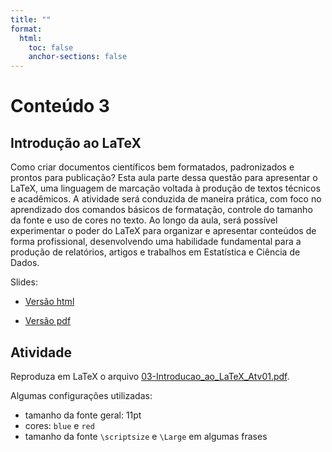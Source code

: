 ```yaml
---
title: ""
format:
  html:
    toc: false
    anchor-sections: false
---
```


# Conteúdo 3

## Introdução ao LaTeX

Como criar documentos científicos bem formatados, padronizados e prontos para publicação? Esta aula parte dessa questão para apresentar o LaTeX, uma linguagem de marcação voltada à produção de textos técnicos e acadêmicos. A atividade será conduzida de maneira prática, com foco no aprendizado dos comandos básicos de formatação, controle do tamanho da fonte e uso de cores no texto. Ao longo da aula, será possível experimentar o poder do LaTeX para organizar e apresentar conteúdos de forma profissional, desenvolvendo uma habilidade fundamental para a produção de relatórios, artigos e trabalhos em Estatística e Ciência de Dados.

Slides:

- [Versão html](/slides/03-Introducao_ao_LaTeX/03-Introducao_ao_LaTeX.html){target="_blank"}

- [Versão pdf](/PDF_slides/03-Introducao_ao_LaTeX.pdf){target="_blank"}


## Atividade

Reproduza em LaTeX o arquivo [03-Introducao_ao_LaTeX_Atv01.pdf](/PDF_slides/03-Introducao_ao_LaTeX_Atv01.pdf){target="_blank"}.

Algumas configurações utilizadas:

- tamanho da fonte geral: 11pt
- cores: `blue` e `red`
- tamanho da fonte `\scriptsize` e `\Large` em algumas frases